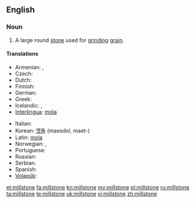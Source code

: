 ==English==
{{wikipedia}}

===Noun===
{{en-noun}}

# A large round [[stone]] used for [[grind]]ing [[grain]].

====Translations====
{{trans-top|large round stone used for grinding grain}}
* Armenian: {{t-|hy|երկանաքար|tr=erkanak'ar}}, {{t-|hy|ջրաղացաքար|tr=ǰraġac'ak'ar}}
* Czech: {{t-|cs|mlýnský kámen|m}}
* Dutch: {{t-|nl|molensteen|m}}
* Finnish: {{t-|fi|myllynkivi}}
* German: {{t+|de|Mühlstein|m}}
* Greek: {{t|el|μυλόπετρα|f|tr=mylópetra|sc=Grek}}
* Icelandic: {{t|is|kvarnarsteinn|m}}, {{t|is|myllusteinn|m}}
* [[Interlingua]]: [[mola]]
{{trans-mid}}
* Italian: {{t+|it|mola|f}}
* Korean: [[맷돌]] (maesdol, maet-)
* Latin: [[mola ]] {{f}}
* Norwegian: {{t|no|kvernstein|m}}, {{t|no|møllestein|m}}
* Portuguese: {{t-|pt|mó|f}}
* Russian: {{t+|ru|жёрнов|m|tr=žjornov}}
* Serbian: {{t-|sr|žrvanj|m}}
* Spanish: {{t+|es|muela|f}}
* [[Volapük]]: {{t|vo|mülaston}}
{{trans-bottom}}

[[et:millstone]]
[[fa:millstone]]
[[kn:millstone]]
[[my:millstone]]
[[pl:millstone]]
[[ru:millstone]]
[[ta:millstone]]
[[te:millstone]]
[[uk:millstone]]
[[vi:millstone]]
[[zh:millstone]]